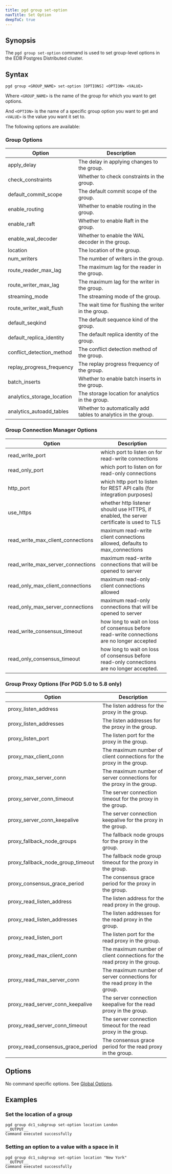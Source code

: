 ```yaml
---
title: pgd group set-option
navTitle: Set Option
deepToC: true
---
```


## Synopsis

The `pgd group set-option` command is used to set group-level options in the EDB Postgres Distributed cluster.

## Syntax

```plaintext
pgd group <GROUP_NAME> set-option [OPTIONS] <OPTION> <VALUE>
```

Where `<GROUP_NAME>` is the name of the group for which you want to get options.

And `<OPTION>` is the name of a specific group option you want to get and `<VALUE>` is the value you want it set to. 

The following options are available:

### Group Options

| Option                     | Description                                                    |
|----------------------------|----------------------------------------------------------------|
| apply_delay                | The delay in applying changes to the group.                    |
| check_constraints          | Whether to check constraints in the group.                     |
| default_commit_scope       | The default commit scope of the group.                         |
| enable_routing             | Whether to enable routing in the group.                        |
| enable_raft                | Whether to enable Raft in the group.                           |
| enable_wal_decoder         | Whether to enable the WAL decoder in the group.                |
| location                   | The location of the group.                                     |
| num_writers                | The number of writers in the group.                            |
| route_reader_max_lag       | The maximum lag for the reader in the group.                   |
| route_writer_max_lag       | The maximum lag for the writer in the group.                   |
| streaming_mode             | The streaming mode of the group.                               |
| route_writer_wait_flush    | The wait time for flushing the writer in the group.            |
| default_seqkind            | The default sequence kind of the group.                        |
| default_replica_identity   | The default replica identity of the group.                     |
| conflict_detection_method  | The conflict detection method of the group.                    |
| replay_progress_frequency  | The replay progress frequency of the group.                    |
| batch_inserts              | Whether to enable batch inserts in the group.                  |
| analytics_storage_location | The storage location for analytics in the group.               |
| analytics_autoadd_tables   | Whether to automatically add tables to analytics in the group. |

### Group Connection Manager Options

| Option                            | Description                                                                                |
|-----------------------------------|--------------------------------------------------------------------------------------------|
| read_write_port                   | which port to listen on for read-write connections                                         |
| read_only_port                    | which port to listen on for read-only connections                                          |
| http_port                         | which http port to listen for REST API calls (for integration purposes)                    |
| use_https                         | whether http listener should use HTTPS, if enabled, the server certificate is used to TLS  |
| read_write_max_client_connections | maximum read-write client connections allowed, defaults to max_connections                 |
| read_write_max_server_connections | maximum read-write connections that will be opened to server                               |
| read_only_max_client_connections  | maximum read-only client connections allowed                                               |
| read_only_max_server_connections  | maximum read-only connections that will be opened to server                                |
| read_write_consensus_timeout      | how long to wait on loss of consensus before read-write connections are no longer accepted |
| read_only_consensus_timeout       | how long to wait on loss of consensus before read-only connections are no longer accepted. |


### Group Proxy Options (For PGD 5.0 to 5.8 only)

| Option                            | Description                                                               |
|-----------------------------------|---------------------------------------------------------------------------|
| proxy_listen_address              | The listen address for the proxy in the group.                            |
| proxy_listen_addresses            | The listen addresses for the proxy in the group.                          |
| proxy_listen_port                 | The listen port for the proxy in the group.                               |
| proxy_max_client_conn             | The maximum number of client connections for the proxy in the group.      |
| proxy_max_server_conn             | The maximum number of server connections for the proxy in the group.      |
| proxy_server_conn_timeout         | The server connection timeout for the proxy in the group.                 |
| proxy_server_conn_keepalive       | The server connection keepalive for the proxy in the group.               |
| proxy_fallback_node_groups        | The fallback node groups for the proxy in the group.                      |
| proxy_fallback_node_group_timeout | The fallback node group timeout for the proxy in the group.               |
| proxy_consensus_grace_period      | The consensus grace period for the proxy in the group.                    |
| proxy_read_listen_address         | The listen address for the read proxy in the group.                       |
| proxy_read_listen_addresses       | The listen addresses for the read proxy in the group.                     |
| proxy_read_listen_port            | The listen port for the read proxy in the group.                          |
| proxy_read_max_client_conn        | The maximum number of client connections for the read proxy in the group. |
| proxy_read_max_server_conn        | The maximum number of server connections for the read proxy in the group. |
| proxy_read_server_conn_keepalive  | The server connection keepalive for the read proxy in the group.          |
| proxy_read_server_conn_timeout    | The server connection timeout for the read proxy in the group.            |
| proxy_read_consensus_grace_period | The consensus grace period for the read proxy in the group.               |

## Options

No command specific options. See [Global Options](/pgd/latest/cli/command_ref/#global-options).

## Examples

### Set the location of a group

```shell
pgd group dc1_subgroup set-option location London
__OUTPUT__
Command executed successfully
```

### Setting an option to a value with a space in it

```shell
pgd group dc1_subgroup set-option location "New York"
__OUTPUT__
Command executed successfully
```
